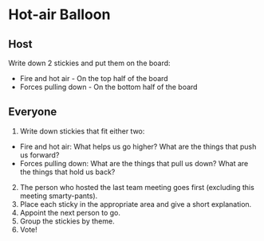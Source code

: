 
# Hot-air Balloon

## Host

Write down 2 stickies and put them on the board:

- Fire and hot air - On the top half of the board
- Forces pulling down - On the bottom half of the board

## Everyone

1. Write down stickies that fit either two:

- Fire and hot air: What helps us go higher? What are the things that push us forward?
- Forces pulling down: What are the things that pull us down? What are the things that hold us back?

2. The person who hosted the last team meeting goes first (excluding this meeting smarty-pants).
3. Place each sticky in the appropriate area and give a short explanation.
4. Appoint the next person to go.
5. Group the stickies by theme.
6. Vote!
